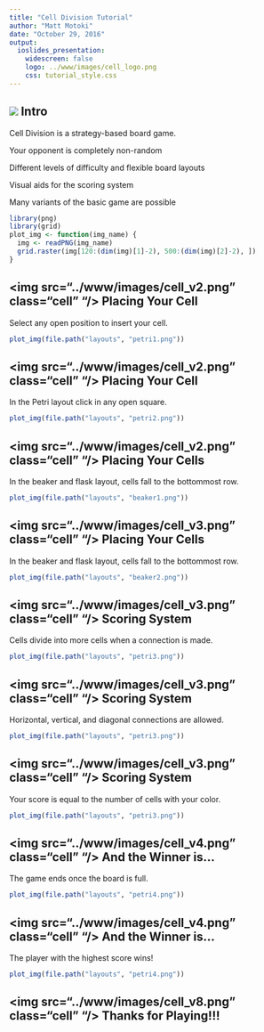```yaml
---
title: "Cell Division Tutorial"
author: "Matt Motoki"
date: "October 29, 2016"
output: 
  ioslides_presentation:
    widescreen: false
    logo: ../www/images/cell_logo.png
    css: tutorial_style.css
---
```




## <img src="../www/images/cell_v1.png" class="cell"/> Intro

Cell Division is a strategy-based board game.

Your opponent is completely non-random

Different levels of difficulty and flexible board layouts

Visual aids for the scoring system

Many variants of the basic game are possible







```r
library(png)
library(grid)
plot_img <- function(img_name) {
  img <- readPNG(img_name)
  grid.raster(img[120:(dim(img)[1]-2), 500:(dim(img)[2]-2), ])
}

```
## <img src="../www/images/cell_v2.png" class="cell" "/> Placing Your Cell
Select any open position to insert your cell.
```r
plot_img(file.path("layouts", "petri1.png"))
```

## <img src="../www/images/cell_v2.png" class="cell" "/> Placing Your Cell
In the Petri layout click in any open square.
```r
plot_img(file.path("layouts", "petri2.png"))
```


## <img src="../www/images/cell_v2.png" class="cell" "/> Placing Your Cells
In the beaker and flask layout, cells fall to the bottommost row.
```r
plot_img(file.path("layouts", "beaker1.png"))
```


## <img src="../www/images/cell_v3.png" class="cell" "/> Placing Your Cells
In the beaker and flask layout, cells fall to the bottommost row.
```r
plot_img(file.path("layouts", "beaker2.png"))
```

## <img src="../www/images/cell_v3.png" class="cell" "/> Scoring System
Cells divide into more cells when a connection is made.
```r
plot_img(file.path("layouts", "petri3.png"))
```

## <img src="../www/images/cell_v3.png" class="cell" "/> Scoring System
Horizontal, vertical, and diagonal connections are allowed.
```r
plot_img(file.path("layouts", "petri3.png"))
```


## <img src="../www/images/cell_v3.png" class="cell" "/> Scoring System
Your score is equal to the number of cells with your color.
```r
plot_img(file.path("layouts", "petri3.png"))
```



## <img src="../www/images/cell_v4.png" class="cell" "/> And the Winner is...
The game ends once the board is full.
```r
plot_img(file.path("layouts", "petri4.png"))
```

## <img src="../www/images/cell_v4.png" class="cell" "/> And the Winner is...
The player with the highest score wins!
```r
plot_img(file.path("layouts", "petri4.png"))
```



## <img src="../www/images/cell_v8.png" class="cell" "/> Thanks for Playing!!!






 
 
 
 
 
 
 
 
 
 
